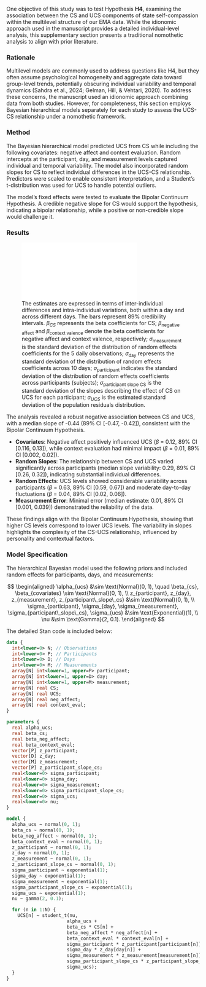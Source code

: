 One objective of this study was to test Hypothesis **H4**, examining the association between the CS and UCS components of state self-compassion within the multilevel structure of our EMA data. While the idionomic approach used in the manuscript provides a detailed individual-level analysis, this supplementary section presents a traditional nomothetic analysis to align with prior literature.

### Rationale  

Multilevel models are commonly used to address questions like H4, but they often assume psychological homogeneity and aggregate data toward group-level trends, potentially obscuring individual variability and temporal dynamics (Sahdra et al., 2024; Gelman, Hill, & Vehtari, 2020). To address these concerns, the manuscript used an idionomic approach combining data from both studies. However, for completeness, this section employs Bayesian hierarchical models separately for each study to assess the UCS-CS relationship under a nomothetic framework.

### Method  

The Bayesian hierarchical model predicted UCS from CS while including the following covariates: negative affect and context evaluation. Random intercepts at the participant, day, and measurement levels captured individual and temporal variability. The model also incorporated random slopes for CS to reflect individual differences in the UCS-CS relationship. Predictors were scaled to enable consistent interpretation, and a Student’s t-distribution was used for UCS to handle potential outliers.

The model’s fixed effects were tested to evaluate the Bipolar Continuum Hypothesis. A credible negative slope for CS would support the hypothesis, indicating a bipolar relationship, while a positive or non-credible slope would challenge it.

### Results  

![The estimates are expressed in terms of inter-individual differences and intra-individual variations, both within a day and across different days. The bars represent 89% credibility intervals. $\beta_{CS}$ represents the beta coefficients for CS; $\beta_{\text{negative affect}}$ and $\beta_{\text{context valence}}$ denote the beta coefficients for negative affect and context valence, respectively; $\sigma_\text{measurement}$ is the standard deviation of the distribution of random effects coefficients for the 5 daily observations; $\sigma_\text{day}$ represents the standard deviation of the distribution of random effects coefficients across 10 days; $\sigma_\text{participant}$ indicates the standard deviation of the distribution of random effects coefficients across participants (subjects); $\sigma_\text{participant slope CS}$ is the standard deviation of the slopes describing the effect of CS on UCS for each participant; $\sigma_{UCS}$ is the estimated standard deviation of the population residuals distribution.](./sections/figures/plot_bch_piel.pdf)

The analysis revealed a robust negative association between CS and UCS, with a median slope of -0.44 (89% CI [-0.47, -0.42]), consistent with the Bipolar Continuum Hypothesis.  

- **Covariates**: Negative affect positively influenced UCS ($\beta$ = 0.12, 89% CI [0.116, 0.13]), while context evaluation had minimal impact ($\beta$ = 0.01, 89% CI [0.002, 0.02]).  
- **Random Slopes**: The relationship between CS and UCS varied significantly across participants (median slope variability: 0.29, 89% CI [0.26, 0.32]), indicating substantial individual differences.  
- **Random Effects**: UCS levels showed considerable variability across participants ($\beta$ = 0.63, 89% CI [0.59, 0.67]) and moderate day-to-day fluctuations ($\beta$ = 0.04, 89% CI [0.02, 0.06]).  
- **Measurement Error**: Minimal error (median estimate: 0.01, 89% CI [0.001, 0.039]) demonstrated the reliability of the data.

These findings align with the Bipolar Continuum Hypothesis, showing that higher CS levels correspond to lower UCS levels. The variability in slopes highlights the complexity of the CS-UCS relationship, influenced by personality and contextual factors.

### Model Specification  

The hierarchical Bayesian model used the following priors and included random effects for participants, days, and measurements:

$$
\begin{aligned}
\alpha_{ucs} &\sim \text{Normal}(0, 1), \quad \beta_{cs}, \beta_{covariates} \sim \text{Normal}(0, 1), \\
z_{participant}, z_{day}, z_{measurement}, z_{participant\_slope\_cs} &\sim \text{Normal}(0, 1), \\
\sigma_{participant}, \sigma_{day}, \sigma_{measurement}, \sigma_{participant\_slope\_cs}, \sigma_{ucs} &\sim \text{Exponential}(1), \\
\nu &\sim \text{Gamma}(2, 0.1).
\end{aligned}
$$

The detailed Stan code is included below:

```stan
data {
  int<lower=0> N; // Observations
  int<lower=0> P; // Participants
  int<lower=0> D; // Days
  int<lower=0> M; // Measurements
  array[N] int<lower=1, upper=P> participant;
  array[N] int<lower=1, upper=D> day;
  array[N] int<lower=1, upper=M> measurement;
  array[N] real CS;
  array[N] real UCS;
  array[N] real neg_affect;
  array[N] real context_eval;
}

parameters {
  real alpha_ucs;
  real beta_cs;
  real beta_neg_affect;
  real beta_context_eval;
  vector[P] z_participant;
  vector[D] z_day;
  vector[M] z_measurement;
  vector[P] z_participant_slope_cs;
  real<lower=0> sigma_participant;
  real<lower=0> sigma_day;
  real<lower=0> sigma_measurement;
  real<lower=0> sigma_participant_slope_cs;
  real<lower=0> sigma_ucs;
  real<lower=0> nu;
}

model {
  alpha_ucs ~ normal(0, 1);
  beta_cs ~ normal(0, 1);
  beta_neg_affect ~ normal(0, 1);
  beta_context_eval ~ normal(0, 1);
  z_participant ~ normal(0, 1);
  z_day ~ normal(0, 1);
  z_measurement ~ normal(0, 1);
  z_participant_slope_cs ~ normal(0, 1);
  sigma_participant ~ exponential(1);
  sigma_day ~ exponential(1);
  sigma_measurement ~ exponential(1);
  sigma_participant_slope_cs ~ exponential(1);
  sigma_ucs ~ exponential(1);
  nu ~ gamma(2, 0.1);

  for (n in 1:N) {
    UCS[n] ~ student_t(nu,
                      alpha_ucs +
                      beta_cs * CS[n] +
                      beta_neg_affect * neg_affect[n] +
                      beta_context_eval * context_eval[n] +
                      sigma_participant * z_participant[participant[n]] +
                      sigma_day * z_day[day[n]] +
                      sigma_measurement * z_measurement[measurement[n]] +
                      sigma_participant_slope_cs * z_participant_slope_cs[participant[n]],
                      sigma_ucs);
  }
}
```
